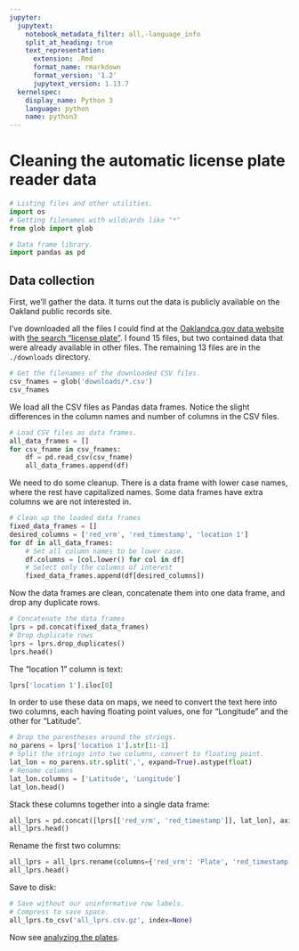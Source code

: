 ```yaml
---
jupyter:
  jupytext:
    notebook_metadata_filter: all,-language_info
    split_at_heading: true
    text_representation:
      extension: .Rmd
      format_name: rmarkdown
      format_version: '1.2'
      jupytext_version: 1.13.7
  kernelspec:
    display_name: Python 3
    language: python
    name: python3
---
```


# Cleaning the automatic license plate reader data

```python
# Listing files and other utilities.
import os
# Getting filenames with wildcards like "*"
from glob import glob

# Data frame library.
import pandas as pd
```

## Data collection


First, we'll gather the data.  It turns out the data is publicly available on
the Oakland public records site.

I've downloaded all the files I could find at the [Oaklandca.gov data
website](https://data.oaklandca.gov/) with [the search "license
plate"](https://data.oaklandca.gov/browse?q=license%20plate). I found 15
files, but two contained data that were already available in other files. The
remaining 13 files are in the `./downloads` directory.

```python
# Get the filenames of the downloaded CSV files.
csv_fnames = glob('downloads/*.csv')
csv_fnames
```

We load all the CSV files as Pandas data frames.  Notice the slight
differences in the column names and number of columns in the CSV files.

```python
# Load CSV files as data frames.
all_data_frames = []
for csv_fname in csv_fnames:
    df = pd.read_csv(csv_fname)
    all_data_frames.append(df)
```

We need to do some cleanup.  There is a data frame with lower case names,
where the rest have capitalized names.  Some data frames have extra columns we
are not interested in.

```python
# Clean up the loaded data frames
fixed_data_frames = []
desired_columns = ['red_vrm', 'red_timestamp', 'location 1']
for df in all_data_frames:
    # Set all column names to be lower case.
    df.columns = [col.lower() for col in df]
    # Select only the columns of interest
    fixed_data_frames.append(df[desired_columns])
```

Now the data frames are clean, concatenate them into one data frame, and drop any duplicate rows.

```python
# Concatenate the data frames
lprs = pd.concat(fixed_data_frames)
# Drop duplicate rows
lprs = lprs.drop_duplicates()
lprs.head()
```

The "location 1" column is text:

```python
lprs['location 1'].iloc[0]
```

In order to use these data on maps, we need to convert the text here into two
columns, each having floating point values, one for "Longitude" and the other
for "Latitude".

```python
# Drop the parentheses around the strings.
no_parens = lprs['location 1'].str[1:-1]
# Split the strings into two columns, convert to floating point.
lat_lon = no_parens.str.split(',', expand=True).astype(float)
# Rename columns
lat_lon.columns = ['Latitude', 'Longitude']
lat_lon.head()
```

Stack these columns together into a single data frame:

```python
all_lprs = pd.concat([lprs[['red_vrm', 'red_timestamp']], lat_lon], axis=1)
all_lprs.head()
```
Rename the first two columns:

```python
all_lprs = all_lprs.rename(columns={'red_vrm': 'Plate', 'red_timestamp': 'Timestamp'})
all_lprs.head()
```

Save to disk:

```python
# Save without our uninformative row labels.
# Compress to save space.
all_lprs.to_csv('all_lprs.csv.gz', index=None)
```

Now see [analyzing the plates](oakland_plates.Rmd).
